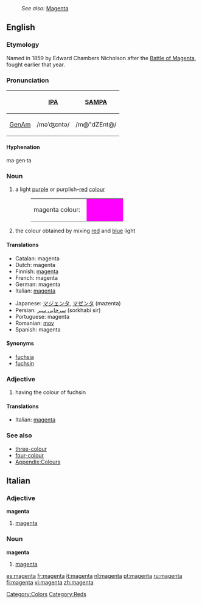 {{wikipedia}}
:''See also:'' [[Magenta]]
==English==

===Etymology===
Named in 1859 by Edward Chambers Nicholson after the [[w:Battle of Magenta|Battle of Magenta]], fought earlier that year.

===Pronunciation===
{| border=1 cellpadding=5
! !! [[w:IPA|IPA]] !! [[w:SAMPA|SAMPA]]
|-
! [[GenAm]]
| /məˈʤɛntə/ || /m@"dZEnt@/
|}

{{rfc-header|Hyphenation}}

{{rfc-header|Hyphenation}}

{{rfc-header|Hyphenation}}
====Hyphenation====
ma·gen·ta

===Noun===
{{en-noun}}

# a light [[purple]] or purplish-[[red]] [[colour]]
#:<table><tr><td>magenta colour: &nbsp;</td><td bgcolor="#FF00FF" width="80">&nbsp; </td></tr></table>
# the colour obtained by mixing [[red]] and [[blue]] light

====Translations====
{{trans-top|colour}}
*Catalan: magenta
*Dutch: magenta
*Finnish: [[magenta]]
*French: magenta
*German: magenta
*Italian: [[#Italian|magenta]]
{{trans-mid}}
*Japanese: [[マジェンタ]], [[マゼンタ]] (mazenta)
*Persian: [[سرخابی سیر]] (sorkhabi sir)
*Portuguese: magenta
*Romanian: [[mov]]
*Spanish: magenta
{{trans-bottom}}

====Synonyms====
*[[fuchsia]]
*[[fuchsin]]

===Adjective===
{{en-adj}}

# having the colour of fuchsin

====Translations====
{{trans-top|colour}}
*Italian: [[#Italian|magenta]]
{{trans-mid}}
{{trans-bottom}}

===See also===
*[[three-colour]]
*[[four-colour]]
*[[Wiktionary_Appendix:Colours|Appendix:Colours]]

[[Category:Colors]]
[[Category:Reds]]

==Italian==
===Adjective===
'''magenta''' {{inv}}
# [[#Englisg|magenta]]
===Noun===
'''magenta''' {{m}} {{inv}}
# [[#Englisg|magenta]]

[[es:magenta]]
[[fr:magenta]]
[[it:magenta]]
[[nl:magenta]]
[[pt:magenta]]
[[ru:magenta]]
[[fi:magenta]]
[[vi:magenta]]
[[zh:magenta]]